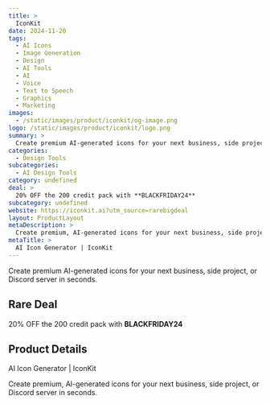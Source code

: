 ```yaml
---
title: >
  IconKit
date: 2024-11-20
tags:
  - AI Icons
  - Image Generation
  - Design
  - AI Tools
  - AI
  - Voice
  - Text to Speech
  - Graphics
  - Marketing
images:
  - /static/images/product/iconkit/og-image.png
logo: /static/images/product/iconkit/logo.png
summary: >
  Create premium AI-generated icons for your next business, side project, or Discord server in seconds.
categories:
  - Design Tools
subcategories:
  - AI Design Tools
category: undefined
deal: >
  20% OFF the 200 credit pack with **BLACKFRIDAY24**
subcategory: undefined
website: https://iconkit.ai?utm_source=rarebigdeal
layout: ProductLayout
metaDescription: >
  Create premium, AI-generated icons for your next business, side project, or Discord server in seconds.
metaTitle: >
  AI Icon Generator | IconKit
---
```

Create premium AI-generated icons for your next business, side project, or Discord server in seconds.

## Rare Deal

20% OFF the 200 credit pack with **BLACKFRIDAY24**

## Product Details
AI Icon Generator | IconKit

Create premium, AI-generated icons for your next business, side project, or Discord server in seconds.

